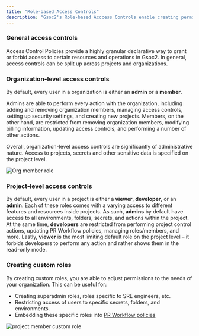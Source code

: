 ```yaml
---
title: "Role-based Access Controls"
description: "Gsoc2's Role-based Acccess Controls enable creating permissions for user and machine identities to restrict access to resources and the range of actions that can performed."
---
```


### General access controls

Access Control Policies provide a highly granular declarative way to grant or forbid access to certain resources and operations in Gsoc2. In general, access controls can be split up across projects and organizations.

### Organization-level access controls

By default, every user in a organization is either an **admin** or a **member**. 

Admins are able to perform every action with the organization, including adding and removing organization members, managing access controls, setting up security settings, and creating new projects. Members, on the other hand, are restricted from removing organization members, modifying billing information, updating access controls, and performing a number of other actions. 

Overall, organization-level access controls are significantly of administrative nature. Access to projects, secrets and other sensitive data is specified on the project level. 

![Org member role](../../images/platform/rbac/org-member-role.png)

### Project-level access controls

By default, every user in a project is either a **viewer**, **developer**, or an **admin**. Each of these roles comes with a varying access to different features and resources inside projects. As such, **admins** by default have access to all environments, folders, secrets, and actions within the project. At the same time, **developers** are restricted from performing project control actions, updating PR Workflow policies, managing roles/members, and more. Lastly, **viewer** is the most limiting default role on the project level – it forbids developers to perform any action and rather shows them in the read-only mode. 

### Creating custom roles

By creating custom roles, you are able to adjust permissions to the needs of your organization. This can be useful for: 
- Creating superadmin roles, roles specific to SRE engineers, etc. 
- Restricting access of users to specific secrets, folders, and environments. 
- Embedding these specific roles into [PR Workflow policies](https://gsoc2.com/docs/documentation/platform/pr-workflows)

![project member custom role](../../images/platform/rbac/project-member-custom-role.png)
